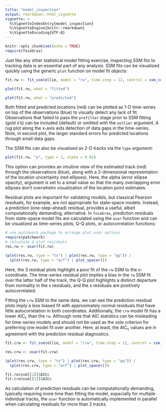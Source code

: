 ```yaml
---
title: "model_inspection"
output: rmarkdown::html_vignette
vignette: >
  %\VignetteIndexEntry{model_inspection}
  %\VignetteEngine{knitr::rmarkdown}
  %\VignetteEncoding{UTF-8}
---
```


```r
knitr::opts_chunk$set(echo = TRUE)
require(foieGras)
```

Just like any other statistical model fitting exercise, inspecting SSM fits to tracking data is an essential part of any analysis. SSM fits can be visualized quickly using the generic `plot` function on model fit objects:

```r

fit.rw <- fit_ssm(ellie, model = "rw", time.step = 12, control = ssm_control(verbose = 0))

plot(fit.rw, what = "fitted")

plot(fit.rw, what = "predicted")
```

Both fitted and predicted locations (red) can be plotted as 1-D time-series on top of the observations (blue) to visually detect any lack of fit. Observations that failed to pass the `prefilter` stage prior to SSM fitting (gold x's) can be included (default) or omitted with the `outlier` argument. A rug plot along the x-axis aids detection of data gaps in the time-series. Note, in second plot, the larger standard errors for predicted locations through small data gaps.

The SSM fits can also be visualised as 2-D tracks via the `type` argument:
```r

plot(fit.rw, "p", type = 2, alpha = 0.02)
```

This option can provides an intuitive view of the estimated track (red) through the observations (blue), along with a 2-dimensional representation of the location uncertainty (red ellipses). Here, the alpha (error ellipse opacity), argument is set to a small value so that the many overlapping error ellipses don't overwhelm visualization of the location point estimates.

Residual plots are important for validating models, but classical Pearson residuals, for example, are not appropriate for state-space models. Instead, a prediction (one-step-ahead) residual, provides a useful, albeit computationally demanding, alternative. In `foieGras`, prediction residuals from state-space model fits are calculated using the `osar` function and can be visualized as time-series plots, Q-Q plots, or autocorrelation functions:
```r
# use patchwork package to arrange plot.osar options
require(patchwork)
# calculate & plot residuals
res.rw <- osar(fit.rw)

(plot(res.rw, type = "ts") | plot(res.rw, type = "qq")) / 
  (plot(res.rw, type = "acf") | plot_spacer())
```

Here, the 3 residual plots highlight a poor fit of the `rw` SSM to the x-coordinate. The time-series residual plot implies a bias in the `rw` SSM fit over the latter half of the track, the Q-Q plot highlights a distinct departure from normality in the x residuals, and the x residuals are positively autocorrelated.

Fitting the `crw` SSM to the same data, we can see the prediction residual plots imply a less biased fit with approximately normal residuals that have little autocorrelation in both coordinates. Additionally, the `crw` model fit has a lower AIC~c~ than the `rw`. Although note that AIC statistics can be misleading for time-series models and should not be used as the sole criterion for preferring one model fit over another. Here, at least, the AIC~c~ values are in agreement with the prediction residual diagnostics.
```r

fit.crw <- fit_ssm(ellie, model = "crw", time.step = 12, control = ssm_control(verbose = 0))

res.crw <- osar(fit.crw)

(plot(res.crw, type = "ts") | plot(res.crw, type = "qq")) / 
  (plot(res.crw, type = "acf") | plot_spacer())

fit.rw$ssm[[1]]$AICc
fit.crw$ssm[[1]]$AICc
```

As calculation of prediction residuals can be computationally demanding, typically requiring more time than fitting the model, especially for multiple individual tracks, the `osar` function is automatically implemented in parallel when calculating residuals for more than 2 tracks. 